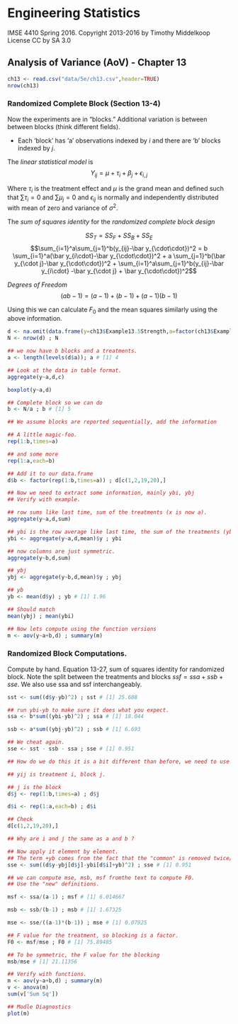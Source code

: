 # Engineering Statistics
IMSE 4410 Spring 2016.  Copyright 2013-2016 by Timothy Middelkoop License CC by SA 3.0

## Analysis of Variance (AoV) - Chapter 13

```r
ch13 <- read.csv("data/5e/ch13.csv",header=TRUE)
nrow(ch13)
```

### Randomized Complete Block (Section 13-4)

Now the experiments are in "blocks." Additional variation is between between blocks (think different fields).  

* Each 'block' has 'a' observations indexed by $i$ and there are 'b' blocks indexed by $j$.

The *linear statistical model* is
$$Y_{ij}=\mu + \tau_i + \beta_j + \epsilon_{i,j}$$

Where $\tau_i$ is the treatment effect and $\mu$ is the grand mean and defined such that $\sum \tau_i = 0$ and $\sum \mu_j = 0$ and $\epsilon_{ij}$ is normally and independently distributed with mean of zero and variance of $\sigma^2$.

The *sum of squares identity* for the *randomized complete block design*

$$SS_T=SS_F + SS_B + SS_E$$
$$\sum_{i=1}^a\sum_{j=1}^b(y_{ij}-\bar y_{\cdot\cdot})^2 = b \sum_{i=1}^a(\bar y_{i\cdot}-\bar y_{\cdot\cdot})^2 + a \sum_{j=1}^b(\bar y_{\cdot j}-\bar y_{\cdot\cdot})^2 + \sum_{i=1}^a\sum_{j=1}^b(y_{ij}-\bar y_{i\cdot} -\bar y_{\cdot j} + \bar y_{\cdot\cdot})^2$$

*Degrees of Freedom*
$$(ab-1)=(a-1)+(b-1)+(a-1)(b-1)$$

Using this we can calculate $F_0$ and the mean squares similarly using the above information.

```r
d <- na.omit(data.frame(y=ch13$Example13.5Strength,a=factor(ch13$Example13.5Chemical)))
N <- nrow(d) ; N

## we now have b blocks and a treatments.
a <- length(levels(d$a)); a # [1] 4

## Look at the data in table format.
aggregate(y~a,d,c)

boxplot(y~a,d)

## Complete block so we can do
b <- N/a ; b # [1] 5

## We assume blocks are reported sequentially, add the information

## A little magic-foo.
rep(1:b,times=a)

## and some more
rep(1:a,each=b)

## Add it to our data.frame
d$b <- factor(rep(1:b,times=a)) ; d[c(1,2,19,20),]

## Now we need to extract some information, mainly ybi, ybj
## Verify with example.

## row sums like last time, sum of the treatments (x is now a).
aggregate(y~a,d,sum)

## ybi is the row average like last time, the sum of the treatments (ybi contains the y column.
ybi <- aggregate(y~a,d,mean)$y ; ybi

## now columns are just symmetric.
aggregate(y~b,d,sum)

## ybj
ybj <- aggregate(y~b,d,mean)$y ; ybj

## yb
yb <- mean(d$y) ; yb # [1] 1.96

## Should match
mean(ybj) ; mean(ybi)

## Now lets compute using the function versions
m <- aov(y~a+b,d) ; summary(m)
```

### Randomized Block Computations.

Compute by hand. Equation 13-27, sum of squares identity for randomized block. Note the split between the treatments and blocks $ssf = ssa + ssb + sse$.  We also use ssa and ssf interchangeably.

```r
sst <- sum((d$y-yb)^2) ; sst # [1] 25.688

## run ybi-yb to make sure it does what you expect.
ssa <- b*sum((ybi-yb)^2) ; ssa # [1] 18.044

ssb <- a*sum((ybj-yb)^2) ; ssb # [1] 6.693

## We cheat again.
sse <- sst - ssb - ssa ; sse # [1] 0.951

## How do we do this it is a bit different than before, we need to use the indexes directly for ybi and ybj. This is done by storing i and j in the data.frame.

## yij is treatment i, block j.

## j is the block
d$j <- rep(1:b,times=a) ; d$j

d$i <- rep(1:a,each=b) ; d$i

## Check
d[c(1,2,19,20),]

## Why are i and j the same as a and b ?

## Now apply it element by element.
## The term +yb comes from the fact that the "common" is removed twice/overlap.
sse <- sum((d$y-ybj[d$j]-ybi[d$i]+yb)^2) ; sse # [1] 0.951

## we can compute mse, msb, msf fromthe text to compute F0.
## Use the "new" definitions.

msf <- ssa/(a-1) ; msf # [1] 6.014667

msb <- ssb/(b-1) ; msb # [1] 1.67325

mse <- sse/((a-1)*(b-1)) ; mse # [1] 0.07925

## F value for the treatment, so blocking is a factor.
F0 <- msf/mse ; F0 # [1] 75.89485

## To be symmetric, the F value for the blocking
msb/mse # [1] 21.11356

## Verify with functions.
m <- aov(y~a+b,d) ; summary(m)
v <- anova(m)
sum(v['Sum Sq'])

## Modle Diagnostics
plot(m)

```